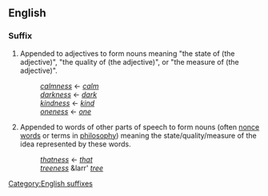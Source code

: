 ==English==
===Suffix===
[[Category:English suffixes]]
#Appended to adjectives to form nouns meaning "the state of (the adjective)", "the quality of (the adjective)", or "the measure of (the adjective)".
#:''[[calmness]]'' &larr; ''[[calm]]''
#:''[[darkness]]'' &larr; ''[[dark]]''
#:''[[kindness]]'' &larr; ''[[kind]]''
#:''[[oneness]]'' &larr; ''[[one]]''
#Appended to words of other parts of speech to form nouns (often [[nonce word]]s or terms in [[philosophy]]) meaning the state/quality/measure of the idea represented by these words.
#:''[[thatness]]'' &larr; ''[[that]]'' 
#:''[[treeness]]'' &larr' ''[[tree]]''